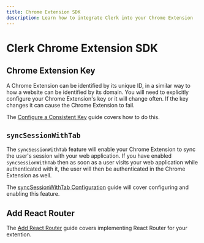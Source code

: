```yaml
---
title: Chrome Extension SDK
description: Learn how to integrate Clerk into your Chrome Extension
---
```


# Clerk Chrome Extension SDK


## Chrome Extension Key

A Chrome Extension can be identified by its unique ID, in a similar way to how a website can be identified by its domain. You will need to explicitly configure your Chrome Extension's key or it will change often. If the key changes it can cause the Chrome Extension to fail.

The [Configure a Consistent Key](/docs/references/chrome-extension/configure-consistent-key) guide covers how to do this.


## `syncSessionWithTab`

The `syncSessionWithTab` feature will enable your Chrome Extension to sync the user's session with your web application. If you have enabled `syncSessionWithTab` then as soon as a user visits your web application while authenticated with it, the user will then be authenticated in the Chrome Extension as well.

The [syncSessionWithTab Configuration](/docs/references/chrome-extension/syncsessionwithtab-configuration) guide will cover configuring and enabling this feature.


## Add React Router

The [Add React Router](/docs/references/chrome-extension/add-react-router) guide covers implementing React Router for your extention.
